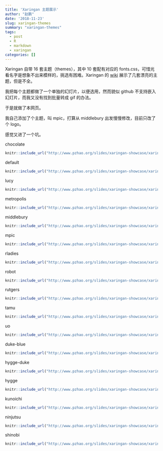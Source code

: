 ```yaml
---
title: 'Xaringan 主题展示'
author: "赵鹏"
date: '2018-11-23'
slug: xaringan-themes
summary: "xaringan-themes"
tags:
  - post
  - R
  - markdown
  - xaringan
categories: []
---
```


Xaringan 自带 16 套主题（themes），其中 10 套配有对应的 fonts.css，可惜光看名字是想象不出来模样的，挑选有困难。Xaringan 的 [wiki](https://github.com/yihui/xaringan/wiki/Themes) 展示了几套漂亮的主题，但是不全。

我把每个主题都做了一个单独的幻灯片，以便选用，然而貌似 github 不支持嵌入幻灯片，而我又没有找到批量转成 gif 的办法。

于是就做了本网页。

我自己添加了个主题，叫 mpic，打算从 middlebury 出发慢慢修改，目前只改了个 logo。

感觉又进了一个坑。


chocolate

```r
knitr::include_url("http://www.pzhao.org/slides/xaringan-showcase/xaringan-theme-chocolate/xaringan-theme-chocolate")
```

default

```r
knitr::include_url("http://www.pzhao.org/slides/xaringan-showcase/xaringan-theme-default/xaringan-theme-default")
```

lucy

```r
knitr::include_url("http://www.pzhao.org/slides/xaringan-showcase/xaringan-theme-lucy/xaringan-theme-lucy")
```

metropolis

```r
knitr::include_url("http://www.pzhao.org/slides/xaringan-showcase/xaringan-theme-metropolis/xaringan-theme-metropolis")
```

middlebury

```r
knitr::include_url("http://www.pzhao.org/slides/xaringan-showcase/xaringan-theme-middlebury/xaringan-theme-middlebury")
```

mpic

```r
knitr::include_url("http://www.pzhao.org/slides/xaringan-showcase/xaringan-theme-mpic/xaringan-theme-mpic")
```

rladies

```r
knitr::include_url("http://www.pzhao.org/slides/xaringan-showcase/xaringan-theme-rladies/xaringan-theme-rladies")
```

robot

```r
knitr::include_url("http://www.pzhao.org/slides/xaringan-showcase/xaringan-theme-robot/xaringan-theme-robot")
```

rutgers

```r
knitr::include_url("http://www.pzhao.org/slides/xaringan-showcase/xaringan-theme-rutgers/xaringan-theme-rutgers")
```

tamu

```r
knitr::include_url("http://www.pzhao.org/slides/xaringan-showcase/xaringan-theme-tamu/xaringan-theme-tamu")
```

uo

```r
knitr::include_url("http://www.pzhao.org/slides/xaringan-showcase/xaringan-theme-uo/xaringan-theme-uo")
```

duke-blue

```r
knitr::include_url("http://www.pzhao.org/slides/xaringan-showcase/xaringan-theme-duke-blue/xaringan-theme-duke-blue")
```

hygge-duke

```r
knitr::include_url("http://www.pzhao.org/slides/xaringan-showcase/xaringan-theme-hygge-duke/xaringan-theme-hygge-duke")
```

hygge

```r
knitr::include_url("http://www.pzhao.org/slides/xaringan-showcase/xaringan-theme-hygge/xaringan-theme-hygge")
```

kunoichi

```r
knitr::include_url("http://www.pzhao.org/slides/xaringan-showcase/xaringan-theme-kunoichi/xaringan-theme-kunoichi")
```

ninjutsu

```r
knitr::include_url("http://www.pzhao.org/slides/xaringan-showcase/xaringan-theme-ninjutsu/xaringan-theme-ninjutsu")
```

shinobi

```r
knitr::include_url("http://www.pzhao.org/slides/xaringan-showcase/xaringan-theme-shinobi/xaringan-theme-shinobi")
```
